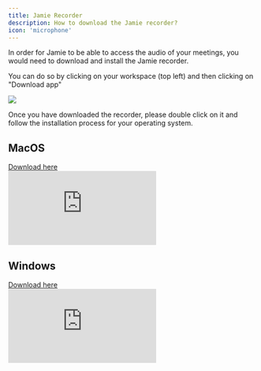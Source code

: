 ```yaml
---
title: Jamie Recorder
description: How to download the Jamie recorder?
icon: 'microphone'
---
```


In order for Jamie to be able to access the audio of your meetings, you would need to download and install the Jamie recorder.

You can do so by clicking on your workspace (top left) and then clicking on "Download app"

![](/DownloadRecorder.png)

Once you have downloaded the recorder, please double click on it and follow the installation process for your operating system.

## MacOS

<div style={{ display: 'flex', alignItems: 'center', marginBottom: '8px' }}>
  <a href="https://github.com/meetjamie/releases/releases/download/app-v5.1.2/Jamie.v5_5.1.2_universal.dmg" style={{
    display: "inline-flex",
    alignItems: "center",
    padding: "2px 8px",
    height: "28px",
    lineHeight: "24px",
    backgroundColor: "#5236C0",
    color: "#fff",
    borderRadius: "5px",
    textDecoration: "none",
    fontSize: "0.9em",
    verticalAlign: "middle",
    marginTop: "0",
    marginBottom: "0"
  }} download>
    Download here
  </a>
</div>

<div style={{
  position: "relative",
  paddingBottom: "calc(57.013847080072246% + 41px)",
  height: "0",
  width: "100%"
}}>
  <iframe 
    src="https://demo.arcade.software/b5eJK9WOK8qdlYh9l2n5?embed&embed_mobile=tab&embed_desktop=inline&show_copy_link=true" 
    title="Install Jamie Recorder Mac" 
    frameBorder="0" 
    loading="lazy" 
    webkitallowfullscreen 
    mozallowfullscreen 
    allowFullScreen 
    allow="clipboard-write" 
    style={{
      position: "absolute", 
      top: "0", 
      left: "0", 
      width: "100%", 
      height: "100%", 
      colorScheme: "light"
    }}
  ></iframe>
</div>

## Windows

<div style={{ display: 'flex', alignItems: 'center', marginBottom: '8px' }}>
  <a href="https://github.com/meetjamie/releases/releases/download/app-v5.1.2/Jamie.v5_5.1.2_x64-setup.exe" style={{
    display: "inline-flex",
    alignItems: "center",
    padding: "2px 8px",
    height: "28px",
    lineHeight: "24px",
    backgroundColor: "#5236C0",
    color: "#fff",
    borderRadius: "5px",
    textDecoration: "none",
    fontSize: "0.9em",
    verticalAlign: "middle",
    marginTop: "0",
    marginBottom: "20px"
  }} download>
    Download here
  </a>
</div>

<div style={{
  position: "relative",
  paddingBottom: "calc(75.56742323097463% + 41px)",
  height: "0",
  width: "100%"
}}>
  <iframe 
    src="https://demo.arcade.software/LWBg05j35IOLqdWqHlo3?embed&embed_mobile=tab&embed_desktop=inline&show_copy_link=true" 
    title="Install Recorder on Windows" 
    frameBorder="0" 
    loading="lazy" 
    webkitallowfullscreen 
    mozallowfullscreen 
    allowFullScreen 
    allow="clipboard-write" 
    style={{
      position: "absolute", 
      top: "0", 
      left: "0", 
      width: "100%", 
      height: "100%", 
      colorScheme: "light"
    }}
  ></iframe>
</div>
